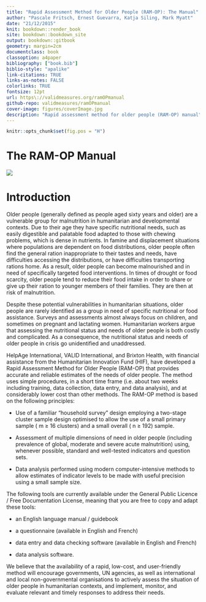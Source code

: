 ```yaml
--- 
title: "Rapid Assessment Method for Older People (RAM-OP): The Manual"
author: "Pascale Fritsch, Ernest Guevarra, Katja Siling, Mark Myatt"
date: "21/12/2015"
knit: bookdown::render_book
site: bookdown::bookdown_site
output: bookdown::gitbook
geometry: margin=2cm
documentclass: book
classoption: a4paper
bibliography: ["book.bib"]
biblio-style: "apalike"
link-citations: TRUE
links-as-notes: FALSE
colorlinks: TRUE
fontsize: 12pt
url: https\://validmeasures.org/ramOPmanual
github-repo: validmeasures/ramOPmanual
cover-image: figures/coverImage.jpg
description: "Rapid assessment method for older people (RAM-OP) manual"
---
```


```r
knitr::opts_chunk$set(fig.pos = "H")
```


# The RAM-OP Manual {-}

![](figures/coverImage.jpg)


# Introduction {-}

Older people (generally defined as people aged sixty years and older) are a vulnerable group for malnutrition in humanitarian and developmental contexts. Due to their age they have specific nutritional needs, such as easily digestible and palatable food adapted to those with chewing problems, which is dense in nutrients. In famine and displacement situations where populations are dependent on food distributions, older people often find the general ration inappropriate to their tastes and needs, have difficulties accessing the distributions, or have difficulties transporting rations home. As a result, older people can become malnourished and in need of specifically targeted food interventions. In times of drought or food scarcity, older people tend to reduce their food intake in order to share or give up their ration to younger members of their families. They are then at risk of malnutrition.

Despite these potential vulnerabilities in humanitarian situations, older people are rarely identified as a group in need of specific nutritional or food assistance. Surveys and assessments almost always focus on children, and sometimes on pregnant and lactating women. Humanitarian workers argue that assessing the nutritional status and needs of older people is both costly and complicated. As a consequence, the nutritional status and needs of older people in crisis go unidentified and unaddressed.

HelpAge International, VALID International, and Brixton Health, with financial assistance from the Humanitarian Innovation Fund (HIF), have developed a Rapid Assessment Method for Older People (RAM-OP) that provides accurate and reliable estimates of the needs of older people. The method uses simple procedures, in a short time frame (i.e. about two weeks including training, data collection, data entry, and data analysis), and at considerably lower cost than other methods. The RAM-OP method is based on the following principles:

* Use of a familiar “household survey” design employing a two-stage cluster sample design optimised to allow the use of a small primary sample ( m ≥ 16 clusters) and a small overall ( n ≥ 192) sample.

* Assessment of multiple dimensions of need in older people (including prevalence of global, moderate and severe acute malnutrition) using, whenever possible, standard and well-tested indicators and question sets.
* Data analysis performed using modern computer-intensive methods to allow estimates of indicator levels to be made with useful precision using a small sample size.

The following tools are currently available under the General Public Licence / Free Documentation License, meaning that you are free to copy and adapt these tools:

* an English language manual / guidebook

* a questionnaire (available in English and French)

* data entry and data checking software (available in English and French)

* data analysis software.

We believe that the availability of a rapid, low-cost, and user-friendly method will encourage governments, UN agencies, as well as international and local non-governmental organisations to actively assess the situation of older people in humanitarian contexts, and implement, monitor, and evaluate relevant and timely responses to address their needs.
